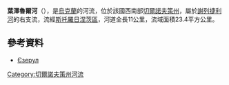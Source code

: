 '''葉澤魯爾河'''（{{lang-uk|Єзерул}}），是[[烏克蘭|烏克蘭]]的河流，位於該國西南部[[切爾諾夫策州|切爾諾夫策州]]，屬於[[謝列捷利河|謝列捷利河]]的右支流，流經[[斯托羅日涅茨區|斯托羅日涅茨區]]，河道全長11公里，流域面積23.4平方公里。

==參考資料==
* [https://web.archive.org/web/20131005022808/http://do.gendocs.ru/docs/index-29520.html?page=29 Єзерул]

{{DEFAULTSORT:Єзерул}}
[[Category:切爾諾夫策州河流|Category:切爾諾夫策州河流]]


{{Ukraine-river-stub}}